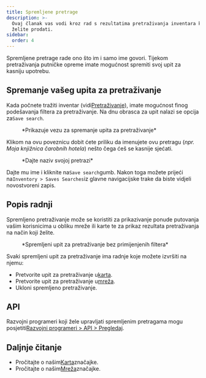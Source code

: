 ```yaml
---
title: Spremljene pretrage
description: >-
  Ovaj članak vas vodi kroz rad s rezultatima pretraživanja inventara koje
  želite prodati.
sidebar:
  order: 4
---
```


Spremljene pretrage rade ono što im i samo ime govori. Tijekom pretraživanja putničke opreme imate mogućnost spremiti svoj upit za kasniju upotrebu.

## Spremanje vašeg upita za pretraživanje

Kada počnete tražiti inventar (vidi[Pretraživanje](/studio/search)), imate mogućnost finog podešavanja filtera za pretraživanje.
Na dnu obrasca za upit nalazi se opcija za`Save search`.

<figure>
  <CloudinaryImage width="350" height="329" resize="scale" quality="best" alt="Spremi pretragu" src="academy/save-search" errorImage="noimage_opaque_nyrtl0.png" />

  <figcaption>*Prikazuje vezu za spremanje upita za pretraživanje*</figcaption>
</figure>


Klikom na ovu poveznicu dobit ćete priliku da imenujete ovu pretragu (*npr. Moja knjižnica čarobnih hotela*) nešto čega ćeš se kasnije sjećati.

<figure>
  <CloudinaryImage width="350" height="329" resize="scale" quality="best" alt="Dajte naziv svojoj pretrazi" src="academy/name-save-search" errorImage="noimage_opaque_nyrtl0.png" />

  <figcaption>*Dajte naziv svojoj pretrazi*</figcaption>
</figure>


Dajte mu ime i kliknite na`Save search`gumb. Nakon toga možete prijeći na`Inventory > Saves Searches`iz glavne navigacijske trake da biste vidjeli novostvoreni zapis.

## Popis radnji

Spremljeno pretraživanje može se koristiti za prikazivanje ponude putovanja vašim korisnicima u obliku mreže ili karte te za prikaz rezultata pretraživanja na način koji želite.

<figure>
  <CloudinaryImage width="700" height="939" resize="scale" quality="best" alt="Spremljene radnje pretraživanja" src="academy/saved-search-actions" errorImage="noimage_opaque_nyrtl0.png" />

  <figcaption>*Spremljeni upit za pretraživanje bez primijenjenih filtera*</figcaption>
</figure>


Svaki spremljeni upit za pretraživanje ima radnje koje možete izvršiti na njemu:

* Pretvorite upit za pretraživanje u[karta](/studio/maps).
* Pretvorite upit za pretraživanje u[mreža](/studio/grids).
* Ukloni spremljeno pretraživanje.

## API

Razvojni programeri koji žele upravljati spremljenim pretragama mogu posjetiti[Razvojni programeri > API > Pregledaj](/developers/apis/#browse-api).

## Daljnje čitanje

* Pročitajte o našim[Karta](/studio/maps)značajke.
* Pročitajte o našim[Mreža](/studio/grids)značajke.

